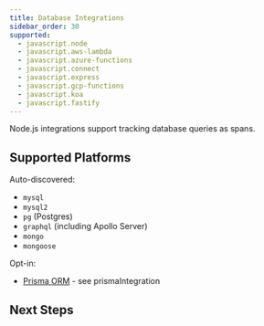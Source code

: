 ```yaml
---
title: Database Integrations
sidebar_order: 30
supported:
  - javascript.node
  - javascript.aws-lambda
  - javascript.azure-functions
  - javascript.connect
  - javascript.express
  - javascript.gcp-functions
  - javascript.koa
  - javascript.fastify
---
```


Node.js integrations support tracking database queries as spans.

## Supported Platforms

Auto-discovered:

- `mysql`
- `mysql2`
- `pg` (Postgres)
- `graphql` (including Apollo Server)
- `mongo`
- `mongoose`

Opt-in:

- [Prisma ORM](https://www.prisma.io/) - see <PlatformLink to="/performance/database/opt-in#prismaintegration">prismaIntegration</PlatformLink>

## Next Steps

<PageGrid />
